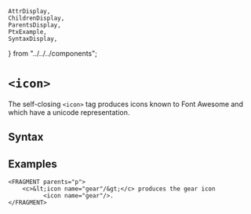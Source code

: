     AttrDisplay,
    ChildrenDisplay,
    ParentsDisplay,
    PtxExample,
    SyntaxDisplay,
} from "../../../components";

# `<icon>`

The self-closing `<icon>` tag produces icons known to Font Awesome and which have a unicode representation.

## Syntax

<SyntaxDisplay name="icon" />

## Examples

```ptx-example
<FRAGMENT parents="p">
    <c>&lt;icon name="gear"/&gt;</c> produces the gear icon
          <icon name="gear"/>.
</FRAGMENT>
```
